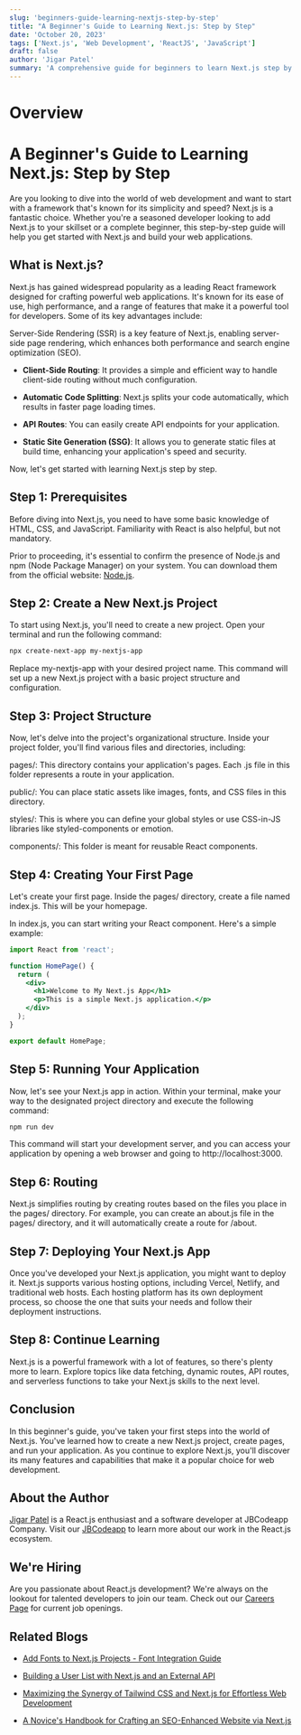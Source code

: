```yaml
---
slug: 'beginners-guide-learning-nextjs-step-by-step'
title: "A Beginner's Guide to Learning Next.js: Step by Step"
date: 'October 20, 2023'
tags: ['Next.js', 'Web Development', 'ReactJS', 'JavaScript']
draft: false
author: 'Jigar Patel'
summary: 'A comprehensive guide for beginners to learn Next.js step by step.'
---
```


# Overview

<TOCInline toc={props.toc} exclude="Overview" toHeading={2} />

# A Beginner's Guide to Learning Next.js: Step by Step

Are you looking to dive into the world of web development and want to start with a framework that's known for its simplicity and speed? Next.js is a fantastic choice. Whether you're a seasoned developer looking to add Next.js to your skillset or a complete beginner, this step-by-step guide will help you get started with Next.js and build your web applications.

## What is Next.js?

Next.js has gained widespread popularity as a leading React framework designed for crafting powerful web applications. It's known for its ease of use, high performance, and a range of features that make it a powerful tool for developers. Some of its key advantages include:

Server-Side Rendering (SSR) is a key feature of Next.js, enabling server-side page rendering, which enhances both performance and search engine optimization (SEO).

- **Client-Side Routing**: It provides a simple and efficient way to handle client-side routing without much configuration.

- **Automatic Code Splitting**: Next.js splits your code automatically, which results in faster page loading times.

- **API Routes**: You can easily create API endpoints for your application.

- **Static Site Generation (SSG)**: It allows you to generate static files at build time, enhancing your application's speed and security.

Now, let's get started with learning Next.js step by step.

## Step 1: Prerequisites

Before diving into Next.js, you need to have some basic knowledge of HTML, CSS, and JavaScript. Familiarity with React is also helpful, but not mandatory.

Prior to proceeding, it's essential to confirm the presence of Node.js and npm (Node Package Manager) on your system. You can download them from the official website: [Node.js](https://nodejs.org/).

## Step 2: Create a New Next.js Project

To start using Next.js, you'll need to create a new project. Open your terminal and run the following command:

```bash
npx create-next-app my-nextjs-app
```

Replace my-nextjs-app with your desired project name. This command will set up a new Next.js project with a basic project structure and configuration.

## Step 3: Project Structure

Now, let's delve into the project's organizational structure. Inside your project folder, you'll find various files and directories, including:

pages/: This directory contains your application's pages. Each .js file in this folder represents a route in your application.

public/: You can place static assets like images, fonts, and CSS files in this directory.

styles/: This is where you can define your global styles or use CSS-in-JS libraries like styled-components or emotion.

components/: This folder is meant for reusable React components.

## Step 4: Creating Your First Page

Let's create your first page. Inside the pages/ directory, create a file named index.js. This will be your homepage.

In index.js, you can start writing your React component. Here's a simple example:

```jsx
import React from 'react';

function HomePage() {
  return (
    <div>
      <h1>Welcome to My Next.js App</h1>
      <p>This is a simple Next.js application.</p>
    </div>
  );
}

export default HomePage;
```

## Step 5: Running Your Application

Now, let's see your Next.js app in action. Within your terminal, make your way to the designated project directory and execute the following command:

```bash
npm run dev
```

This command will start your development server, and you can access your application by opening a web browser and going to http://localhost:3000.

## Step 6: Routing

Next.js simplifies routing by creating routes based on the files you place in the pages/ directory. For example, you can create an about.js file in the pages/ directory, and it will automatically create a route for /about.

## Step 7: Deploying Your Next.js App

Once you've developed your Next.js application, you might want to deploy it. Next.js supports various hosting options, including Vercel, Netlify, and traditional web hosts. Each hosting platform has its own deployment process, so choose the one that suits your needs and follow their deployment instructions.

## Step 8: Continue Learning

Next.js is a powerful framework with a lot of features, so there's plenty more to learn. Explore topics like data fetching, dynamic routes, API routes, and serverless functions to take your Next.js skills to the next level.

## Conclusion

In this beginner's guide, you've taken your first steps into the world of Next.js. You've learned how to create a new Next.js project, create pages, and run your application. As you continue to explore Next.js, you'll discover its many features and capabilities that make it a popular choice for web development.

## About the Author

[Jigar Patel](https://expertlaravel.com) is a React.js enthusiast and a software developer at JBCodeapp Company. Visit our [JBCodeapp](https://jbcodeapp.com) to learn more about our work in the React.js ecosystem.

## We're Hiring

Are you passionate about React.js development? We're always on the lookout for talented developers to join our team. Check out our [Careers Page](https://jbcodeapp.com/career) for current job openings.

## Related Blogs

- [Add Fonts to Next.js Projects - Font Integration Guide](add-fonts-in-to-nextjs-projects)

- [Building a User List with Next.js and an External API](building-user-list-nextjs-external-api)

- [Maximizing the Synergy of Tailwind CSS and Next.js for Effortless Web Development](maximizing-synergy-tailwind-css-next-js-web-development)

- [A Novice's Handbook for Crafting an SEO-Enhanced Website via Next.js](a-novices-guide-to-seo-enhanced-websites-with-nextjs)
